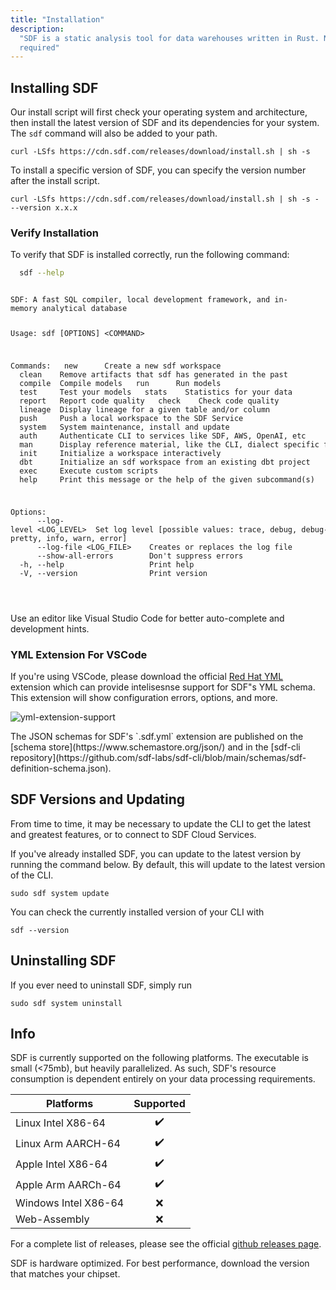 ```yaml
---
title: "Installation"
description:
  "SDF is a static analysis tool for data warehouses written in Rust. No JVM
  required"
---
```


## Installing SDF

  Our install script will first check your operating system and architecture,
  then install the latest version of SDF and its dependencies for your system.
  The `sdf` command will also be added to your path. 
  ```shell 
  curl -LSfs https://cdn.sdf.com/releases/download/install.sh | sh -s
  ```

  To install a specific version of SDF, you can specify the version number after the install script.
  ```shell
  curl -LSfs https://cdn.sdf.com/releases/download/install.sh | sh -s - --version x.x.x
  ```

### Verify Installation

To verify that SDF is installed correctly, run the following command:

```bash
  sdf --help
```

<div className="bg-[#0F1117] dark:bg-codeblock rounded-xl dark:ring-1 dark:ring-gray-800/50 relative">
<pre style={{ fontFamily: 'monospace', backgroundColor: 'transparent' }} className='language-shell'>
<code className='language-shell'>
SDF:&nbsp;A&nbsp;fast&nbsp;SQL&nbsp;compiler,&nbsp;local&nbsp;development&nbsp;framework,&nbsp;and&nbsp;in&#45;memory&nbsp;analytical&nbsp;database

Usage:&nbsp;sdf&nbsp;[OPTIONS]&nbsp;&lt;COMMAND&gt;

Commands:
&nbsp;&nbsp;new&nbsp;&nbsp;&nbsp;&nbsp;&nbsp;&nbsp;Create&nbsp;a&nbsp;new&nbsp;sdf&nbsp;workspace
&nbsp;&nbsp;clean&nbsp;&nbsp;&nbsp;&nbsp;Remove&nbsp;artifacts&nbsp;that&nbsp;sdf&nbsp;has&nbsp;generated&nbsp;in&nbsp;the&nbsp;past
&nbsp;&nbsp;compile&nbsp;&nbsp;Compile&nbsp;models
&nbsp;&nbsp;run&nbsp;&nbsp;&nbsp;&nbsp;&nbsp;&nbsp;Run&nbsp;models
&nbsp;&nbsp;test&nbsp;&nbsp;&nbsp;&nbsp;&nbsp;Test&nbsp;your&nbsp;models
&nbsp;&nbsp;stats&nbsp;&nbsp;&nbsp;&nbsp;Statistics&nbsp;for&nbsp;your&nbsp;data
&nbsp;&nbsp;report&nbsp;&nbsp;&nbsp;Report&nbsp;code&nbsp;quality
&nbsp;&nbsp;check&nbsp;&nbsp;&nbsp;&nbsp;Check&nbsp;code&nbsp;quality
&nbsp;&nbsp;lineage&nbsp;&nbsp;Display&nbsp;lineage&nbsp;for&nbsp;a&nbsp;given&nbsp;table&nbsp;and/or&nbsp;column
&nbsp;&nbsp;push&nbsp;&nbsp;&nbsp;&nbsp;&nbsp;Push&nbsp;a&nbsp;local&nbsp;workspace&nbsp;to&nbsp;the&nbsp;SDF&nbsp;Service
&nbsp;&nbsp;system&nbsp;&nbsp;&nbsp;System&nbsp;maintenance,&nbsp;install&nbsp;and&nbsp;update
&nbsp;&nbsp;auth&nbsp;&nbsp;&nbsp;&nbsp;&nbsp;Authenticate&nbsp;CLI&nbsp;to&nbsp;services&nbsp;like&nbsp;SDF,&nbsp;AWS,&nbsp;OpenAI,&nbsp;etc
&nbsp;&nbsp;man&nbsp;&nbsp;&nbsp;&nbsp;&nbsp;&nbsp;Display&nbsp;reference&nbsp;material,&nbsp;like&nbsp;the&nbsp;CLI,&nbsp;dialect&nbsp;specific&nbsp;functions,&nbsp;schemas&nbsp;for&nbsp;authoring&nbsp;and&nbsp;interchange
&nbsp;&nbsp;init&nbsp;&nbsp;&nbsp;&nbsp;&nbsp;Initialize&nbsp;a&nbsp;workspace&nbsp;interactively
&nbsp;&nbsp;dbt&nbsp;&nbsp;&nbsp;&nbsp;&nbsp;&nbsp;Initialize&nbsp;an&nbsp;sdf&nbsp;workspace&nbsp;from&nbsp;an&nbsp;existing&nbsp;dbt&nbsp;project
&nbsp;&nbsp;exec&nbsp;&nbsp;&nbsp;&nbsp;&nbsp;Execute&nbsp;custom&nbsp;scripts
&nbsp;&nbsp;help&nbsp;&nbsp;&nbsp;&nbsp;&nbsp;Print&nbsp;this&nbsp;message&nbsp;or&nbsp;the&nbsp;help&nbsp;of&nbsp;the&nbsp;given&nbsp;subcommand(s)

Options:
&nbsp;&nbsp;&nbsp;&nbsp;&nbsp;&nbsp;&#45;&#45;log&#45;level&nbsp;&lt;LOG_LEVEL&gt;&nbsp;&nbsp;Set&nbsp;log&nbsp;level&nbsp;[possible&nbsp;values:&nbsp;trace,&nbsp;debug,&nbsp;debug&#45;pretty,&nbsp;info,&nbsp;warn,&nbsp;error]
&nbsp;&nbsp;&nbsp;&nbsp;&nbsp;&nbsp;&#45;&#45;log&#45;file&nbsp;&lt;LOG_FILE&gt;&nbsp;&nbsp;&nbsp;&nbsp;Creates&nbsp;or&nbsp;replaces&nbsp;the&nbsp;log&nbsp;file
&nbsp;&nbsp;&nbsp;&nbsp;&nbsp;&nbsp;&#45;&#45;show&#45;all&#45;errors&nbsp;&nbsp;&nbsp;&nbsp;&nbsp;&nbsp;&nbsp;&nbsp;Don&#39;t&nbsp;suppress&nbsp;errors
&nbsp;&nbsp;&#45;h,&nbsp;&#45;&#45;help&nbsp;&nbsp;&nbsp;&nbsp;&nbsp;&nbsp;&nbsp;&nbsp;&nbsp;&nbsp;&nbsp;&nbsp;&nbsp;&nbsp;&nbsp;&nbsp;&nbsp;&nbsp;&nbsp;Print&nbsp;help
&nbsp;&nbsp;&#45;V,&nbsp;&#45;&#45;version&nbsp;&nbsp;&nbsp;&nbsp;&nbsp;&nbsp;&nbsp;&nbsp;&nbsp;&nbsp;&nbsp;&nbsp;&nbsp;&nbsp;&nbsp;&nbsp;Print&nbsp;version

</code>
</pre>
</div>

<Tip>
Use an editor like Visual Studio Code for better auto-complete and development hints.
</Tip>

### YML Extension For VSCode 
If you're using VSCode, please download the official [Red Hat YML](https://marketplace.visualstudio.com/items?itemName=redhat.vscode-yaml) extension which can provide intelisesnse support for SDF"s YML schema.
This extension will show configuration errors, options, and more.


![yml-extension-support](https://cdn.sdf.com/docs/red-hat-yml-sdf.png)

<Note>
The JSON schemas for SDF's `.sdf.yml` extension are published on the [schema store](https://www.schemastore.org/json/) and in the [sdf-cli repository](https://github.com/sdf-labs/sdf-cli/blob/main/schemas/sdf-definition-schema.json). 
</Note>


## SDF Versions and Updating

From time to time, it may be necessary to update the CLI to get the latest and
greatest features, or to connect to SDF Cloud Services.

If you've already installed SDF, you can update to the latest version by running
the command below. By default, this will update to the latest version of the
CLI.

```shell
sudo sdf system update
```

You can check the currently installed version of your CLI with

```shell
sdf --version
```

## Uninstalling SDF

If you ever need to uninstall SDF, simply run

```shell
sudo sdf system uninstall
```

## Info

SDF is currently supported on the following platforms. The executable is small
(\<75mb), but heavily parallelized. As such, SDF's resource consumption is
dependent entirely on your data processing requirements.

| Platforms            | Supported |
| -------------------- | :-------: |
| Linux Intel X86-64   |    ✔️     |
| Linux Arm AARCH-64   |    ✔️     |
| Apple Intel X86-64   |    ✔️     |
| Apple Arm AARCh-64   |    ✔️     |
| Windows Intel X86-64 |    ❌     |
| Web-Assembly         |    ❌     |

For a complete list of releases, please see the official
[github releases page](https://github.com/sdf-labs/sdf-cli/releases).

<Tip>
  SDF is hardware optimized. For best performance, download the version that
  matches your chipset.
</Tip>
